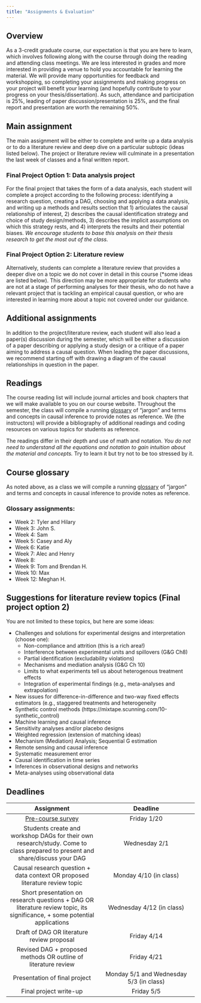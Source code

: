 ```yaml
---
title: "Assignments & Evaluation"
---
```


## Overview  
As a 3-credit graduate course, our expectation is that you are here to learn, which involves following along with the course through doing the reading and attending class meetings. We are less interested in grades and more interested in providing a venue to hold you accountable for learning the material. We will provide many opportunities for feedback and workshopping, so completing your assignments and making progress on your project will benefit your learning (and hopefully contribute to your progress on your thesis/dissertation). As such, attendance and participation is 25%, leading of paper discussion/presentation is 25%, and the final report and presentation are worth the remaining 50%. 

## Main assignment
The main assignment will be either to complete and write up a data analysis or to do a literature review and deep dive on a particular subtopic (ideas listed below). The project or literature review will culminate in a presentation the last week of classes and a final written report.  

### Final Project Option 1: Data analysis project  
For the final project that takes the form of a data analysis, each student will complete a project according to the following process: identifying a research question, creating a DAG, choosing and applying a data analysis, and writing up a methods and results section that 1) articulates the causal relationship of interest, 2) describes the causal identification strategy and choice of study design/methods, 3) describes the implicit assumptions on which this strategy rests, and 4) interprets the results and their potential biases. *We encourage students to base this analysis on their thesis research to get the most out of the class.*  

### Final Project Option 2: Literature review  
Alternatively, students can complete a literature review that provides a deeper dive on a topic we do not cover in detail in this course (*some ideas are listed below). This direction may be more appropriate for students who are not at a stage of performing analyses for their thesis, who do not have a relevant project that is tackling an empirical causal question, or who are interested in learning more about a topic not covered under our guidance. 

## Additional assignments  
In addition to the project/literature review, each student will also lead a paper(s) discussion during the semester, which will be either a discussion of a paper describing or applying a study design or a critique of a paper aiming to address a causal question. When leading the paper discussions, we recommend starting off with drawing a diagram of the causal relationships in question in the paper.  

## Readings  
The course reading list will include journal articles and book chapters that we will make available to you on our course website. Throughout the semester, the class will compile a running [glossary](https://docs.google.com/document/d/1xX4oVDA8wKwlI5HFK8FcSJGba88oYzpfn-PcEAPcYII/edit?usp=sharing) of “jargon” and terms and concepts in causal inference to provide notes as reference. We (the instructors) will provide a bibliography of additional readings and coding resources on various topics for students as reference.  

The readings differ in their depth and use of math and notation. *You do not need to understand all the equations and notation to gain intuition about the material and concepts.* Try to learn it but try not to be too stressed by it.  

## Course glossary
As noted above, as a class we will compile a running [glossary](https://docs.google.com/document/d/1xX4oVDA8wKwlI5HFK8FcSJGba88oYzpfn-PcEAPcYII/edit?usp=sharing) of “jargon” and terms and concepts in causal inference to provide notes as reference.  

### Glossary assignments:  

* Week 2: Tyler and Hilary  
* Week 3: John S.  
* Week 4: Sam  
* Week 5: Casey and Aly  
* Week 6: Katie  
* Week 7: Alec and Henry  
* Week 8: 
* Week 9: Tom and Brendan H.  
* Week 10: Max  
* Week 12: Meghan H.  


## Suggestions for literature review topics (Final project option 2) 
You are not limited to these topics, but here are some ideas:  

* Challenges and solutions for experimental designs and interpretation (choose one):  
    + Non-compliance and attrition (this is a rich area!)  
    + Interference between experimental units and spillovers (G&G Ch8)  
    + Partial identification (excludability violations)  
    + Mechanisms and mediation analysis (G&G Ch 10)  
    + Limits to what experiments tell us about heterogenous treatment effects   
    + Integration of experimental findings (e.g., meta-analyses and extrapolation)  
* New issues for difference-in-difference and two-way fixed effects estimators (e.g., staggered treatments and heterogeneity  
* Synthetic control methods (https://mixtape.scunning.com/10-synthetic_control)  
* Machine learning and causal inference  
* Sensitivity analyses and/or placebo designs  
* Weighted regression (extension of matching ideas)  
* Mechanism (Mediation) Analysis; Sequential G estimation  
* Remote sensing and causal inference  
* Systematic measurement error  
* Causal identification in time series  
* Inferences in observational designs and networks  
* Meta-analyses using observational data  

## Deadlines  
|                Assignment              |          Deadline                     |
|:-----------------------------------:|:--------------------------------------:|
| [Pre-course survey](https://forms.gle/zQr2Mp14bVnJecYaA) | Friday 1/20 |
|Students create and workshop DAGs for their own research/study. Come to class prepared to present and share/discuss your DAG | Wednesday 2/1 |
| Causal research question + data context OR proposed literature review topic | Monday 4/10 (in class)  |
| Short presentation on research questions + DAG OR literature review topic, its significance, + some potential applications | Wednesday 4/12 (in class) |
| Draft of DAG OR literature review proposal | Friday 4/14 |
| Revised DAG + proposed methods OR outline of literature review | Friday 4/21 |
| Presentation of final project | Monday 5/1 and Wednesday 5/3 (in class) |
| Final project write-up | Friday 5/5 |
